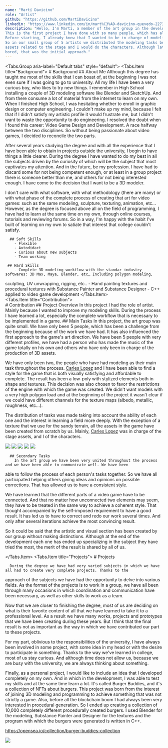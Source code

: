 ```yaml
---
name: "Martí Davicino"
role: "Artist"
github: "https://github.com/MartiDavicino"
linkedin: "https://www.linkedin.com/in/mart%C3%AD-davicino-quevedo-2273011b8/"
description: "Hello, I'm Martí, a member of the art group in the development of Dune: Special Spice Ops. 
This is the first project I have done with so many people, which has allowed each one to specialize in a specific field. 
Before starting, I already knew that I wanted to be in charge of modeling the characters, whatever the theme of the game. 
So in our small group of 5 artists we distributed the modeling tasks between [Carles Lopez](/carles) and I, he would make all the 
assets related to the stage and I would do the characters. Although later we were exchanging tasks to help each other and not get 
bored, that was the initial approach."
---
```


<Tabs.Group aria-label="Default tabs" style="default">
  <Tabs.Item title="Background">
    # Background
      ## About Me
       Although this degree has taught me most of the skills that I can boast of, at the beginning I was not even sure if 
I was going to go to university. All my life I have been a very curious boy, who likes to try new things. I remember in High 
School installing a couple of 3D modeling software like Blender and SketchUp. And from there consume a lot of material from 
the internet to learn on my own. When I finished High School, I was hesitating whether to enroll in graphic design or computer 
engineering. I couldn't make up my mind, because I felt that if I didn't satisfy my artistic profile it would frustrate me, but 
I didn't want to waste the opportunity to do engineering. I resolved the doubt when I found this career: Video Game Design and 
Development. A race halfway between the two disciplines. So without being passionate about video games, I decided to reconcile 
the two parts.

After several years studying the degree and with all the experience that I have been able to obtain in projects outside the 
university, I begin to have things a little clearer. During the degree I have wanted to do my best in all the subjects driven 
by the curiosity of which will be the subject that most captivates my attention. And in the future, be my profession. I have 
had to discard some for not being competent enough, or at least in a group project there is someone better than me, and others 
for not being interested enough. I have come to the decision that I want to be a 3D modeler.

I don't care with what software, with what methodology (there are many) or with what phase of the complete process of creating
 that art for video games: such as the same modeling, sculpture, texturing, animation, etc... However, as the degree is focused 
above all on the field of programming, I have had to learn at the same time on my own, through online courses, tutorials and 
reviewing forums. So in a way, I'm happy with the habit I've built of learning on my own to satiate that interest that college
couldn't satisfy.

      ## Soft Skills
        - Flexible
        - Autodidact
        - Curious about new subjects
        - Team working

     ## Hard Skills
        - Complete 3D modeling workflow with the standar industry softwares: 3D Max, Maya, Blender, etc… Including polygon modeling,
 sculpting, UV unwrapping, rigging, etc..
        - Hand painting textures and procedural textures with Substance Painter and Substance Designer
        - C++ applied to video game development
     </Tabs.Item>   
   <Tabs.Item title="Contribution">   
       # Contribution
      ## Project Overview
      In this project I had the role of artist. Mainly because I wanted to improve my modeling skills. 
      During the process I have learned a lot, especially the complete workflow that is necessary to 
      be implemented in a game.
      ## Main Tasks
        In this project, the art group was quite small. We have only been 5 people, which has been a challenge from the 
beginning because of the work we have had. It has also influenced the first approach to the game's art direction. We have 
been 5 people with very different profiles, we have had a person who has made the music of the game totally on his own and 
others who have only been in charge of the production of 3D assets.

We have only been two, the people who have had modeling as their main task throughout the process. [Carles Lopez](/carles) and I have 
been able to find a style for the game that is both visually satisfying and affordable to complete. The result has been a 
low-poly with stylized elements both in shape and textures. This decision was also chosen to favor the restrictions of the 
engine with which the game was created. We didn't want models with a very high polygon load and at the beginning of the 
project it wasn't clear if we could have different channels for the texture maps (albedo, metallic, roughness, etc...).

The distribution of tasks was made taking into account the ability of each one and the interest in learning a field more deeply. 
With the exception of a texture that we use for the sandy terrain, all the assets in the game have been created from scratch by us. 
Mainly, [Carles Lopez](/carles) was in charge of the stage assets, and I of the characters.

 <Image src="/contents/screenshots/martid_assassin.png" width={1209} height={415}/>
 <Image src="/contents/screenshots/martid_characters.png" width={1147} height={454}/>
 <Image src="/contents/screenshots/martid_harkonen.png" width={574} height={443}/>
 <Image src="/contents/screenshots/martid_zhib.png" width={1183} height={478}/>
 <Image src="/contents/screenshots/martid_omozra.png" width={1154} height={263}/>
      
      ## Secondary Tasks
        In the art group we have been very united throughout the process and we have been able to communicate well. We have been 
able to follow the process of each person's tasks together. So we have all participated helping others giving ideas and opinions 
on possible corrections. That has allowed us to have a consistent style.

We have learned that the different parts of a video game have to be connected. And that no matter how unconnected two elements may 
seem, they have to be treated in the same way to achieve a coherent style. That thought accompanied by the self-imposed requirement 
to have a good result. It has led us to have to correct and redo our work several times. And only after several iterations achieve 
the most convincing result.

So it could be said that the artistic and visual section has been created by our group without making distinctions. Although at the 
end of the development each one has ended up specializing in the subject they have tried the most, the merit of the result is shared 
by all of us.


  </Tabs.Item>
  <Tabs.Item title="Projects">
     # Projects

      During the degree we have had very varied subjects in which we have all had to create very complete projects. Thanks to the 
approach of the subjects we have had the opportunity to delve into various fields. As the format of the projects is to work in a 
group, we have all been through many occasions in which coordination and communication have been necessary, as well as other skills 
to work as a team.

Now that we are closer to finishing the degree, most of us are deciding on what is their favorite content of all that we have learned
to take it to a professional level. As a result we have many works, projects and prototypes that we have been creating during these
years. But I think that the final result is not as important as the way in which we have contributed our part to these projects.

For my part, oblivious to the responsibilities of the university, I have always been involved in some project, with some idea in my 
head or with the desire to participate in something. Thanks to the way we've learned in college, most of us stay curious. And although 
time does not allow us, because we are busy with the university, we are always thinking about something.

Finally, as a personal project, I would like to include an idea that I developed completely on my own. And in which in the development, 
I was able to test my skills and at the same time learn a lot. It's called Burger Buddies, and it's a collection of NFTs about burgers. 
This project was born from the interest of joining 3D modeling and programming to achieve something that was not strictly a game. Also, 
before all the blockchain boom I had always been very interested in procedural generation. So I ended up creating a collection of 10,000 
completely different procedurally created burgers. I used Blender for the modeling, Substance Painter and Designer for the textures and 
the program with which the burgers were generated is written in C++.

https://opensea.io/collection/burger-buddies-collection


<Image src="/contents/screenshots/martid_burgers.png" width={766} height={664}/>
  </Tabs.Item>
</Tabs.Group>


